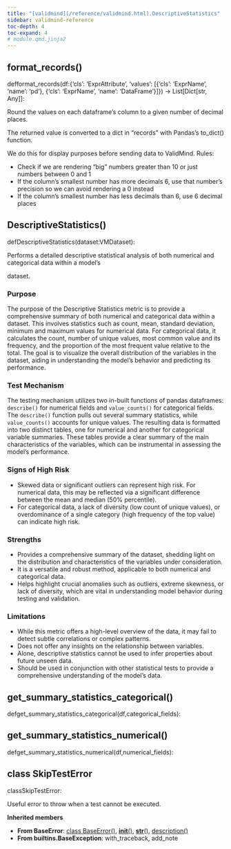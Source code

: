 ```yaml
---
title: "[validmind](/reference/validmind.html).DescriptiveStatistics"
sidebar: validmind-reference
toc-depth: 4
toc-expand: 4
# module.qmd.jinja2
---
```


## format_records<span class='muted'>()</span>

<!-- signatures.jinja2 -->

::: {.signature}

<span class="kw">def</span><span class="name">format_records</span>(<span class="param"><span class="n">df</span><span class="p">:</span><!-- types.jinja2 - format_type --><!-- Mapping --><span class="n">{'cls': 'ExprAttribute', 'values': [{'cls': 'ExprName', 'name': 'pd'}, {'cls': 'ExprName', 'name': 'DataFrame'}]}</span></span>)<span class="p"> → </span><span class="return-annotation"><!-- types.jinja2 - format_type --><!-- Mapping --><!-- types.jinja2 - format_type --><!-- Mapping --><!-- ExprName --><span class="n">List</span><span class="p">\[</span><!-- types.jinja2 - format_type --><!-- Mapping --><!-- types.jinja2 - format_type --><!-- Mapping --><!-- ExprName --><span class="n">Dict</span><span class="p">\[</span><!-- types.jinja2 - format_type --><!-- Mapping --><!-- ExprName --><span class="nb">str</span><span class="p">, </span><!-- types.jinja2 - format_type --><!-- Mapping --><!-- ExprName --><span class="n">Any</span><span class="p">\]</span><span class="p">\]</span></span>:

:::

<!-- docstring.jinja2 -->

Round the values on each dataframe's column to a given number of decimal places.

The returned value is converted to a dict in "records" with Pandas's to_dict() function.

We do this for display purposes before sending data to ValidMind. Rules:

- Check if we are rendering "big" numbers greater than 10 or just numbers between 0 and 1
- If the column's smallest number has more decimals 6, use that number's precision so we can avoid rendering a 0 instead
- If the column's smallest number has less decimals than 6, use 6 decimal places

<!-- function.qmd.jinja2 -->

## DescriptiveStatistics[()]{.muted}

<!-- signatures.jinja2 -->

::: {.signature}

<span class="kw">def</span><span class="name">DescriptiveStatistics</span>(<span class="param"><span class="n">dataset</span><span class="p">:</span><!-- types.jinja2 - format_type --><!-- Mapping --><!-- ExprName --><span class="n">VMDataset</span></span>):

:::

<!-- docstring.jinja2 -->

Performs a detailed descriptive statistical analysis of both numerical and categorical data within a model's

dataset.

### Purpose

The purpose of the Descriptive Statistics metric is to provide a comprehensive summary of both numerical and categorical data within a dataset. This involves statistics such as count, mean, standard deviation, minimum and maximum values for numerical data. For categorical data, it calculates the count, number of unique values, most common value and its frequency, and the proportion of the most frequent value relative to the total. The goal is to visualize the overall distribution of the variables in the dataset, aiding in understanding the model's behavior and predicting its performance.

### Test Mechanism

The testing mechanism utilizes two in-built functions of pandas dataframes: `describe()` for numerical fields and `value_counts()` for categorical fields. The `describe()` function pulls out several summary statistics, while `value_counts()` accounts for unique values. The resulting data is formatted into two distinct tables, one for numerical and another for categorical variable summaries. These tables provide a clear summary of the main characteristics of the variables, which can be instrumental in assessing the model's performance.

### Signs of High Risk

- Skewed data or significant outliers can represent high risk. For numerical data, this may be reflected via a significant difference between the mean and median (50% percentile).
- For categorical data, a lack of diversity (low count of unique values), or overdominance of a single category (high frequency of the top value) can indicate high risk.

### Strengths

- Provides a comprehensive summary of the dataset, shedding light on the distribution and characteristics of the variables under consideration.
- It is a versatile and robust method, applicable to both numerical and categorical data.
- Helps highlight crucial anomalies such as outliers, extreme skewness, or lack of diversity, which are vital in understanding model behavior during testing and validation.

### Limitations

- While this metric offers a high-level overview of the data, it may fail to detect subtle correlations or complex patterns.
- Does not offer any insights on the relationship between variables.
- Alone, descriptive statistics cannot be used to infer properties about future unseen data.
- Should be used in conjunction with other statistical tests to provide a comprehensive understanding of the model's data.

<!-- function.qmd.jinja2 -->

## get_summary_statistics_categorical[()]{.muted}

<!-- signatures.jinja2 -->

::: {.signature}

<span class="kw">def</span><span class="name">get_summary_statistics_categorical</span>(<span class="params"><span class="n">df</span><span class="muted">,</span></span><span class="params"><span class="n">categorical_fields</span></span>):

:::

<!-- function.qmd.jinja2 -->

## get_summary_statistics_numerical[()]{.muted}

<!-- signatures.jinja2 -->

::: {.signature}

<span class="kw">def</span><span class="name">get_summary_statistics_numerical</span>(<span class="params"><span class="n">df</span><span class="muted">,</span></span><span class="params"><span class="n">numerical_fields</span></span>):

:::

<!-- class.qmd.jinja2 -->

## [class]{.muted} SkipTestError

<!-- signatures.jinja2 -->

::: {.signature}

<span class="kw">class</span><span class="name">SkipTestError</span>:

:::

<!-- docstring.jinja2 -->

Useful error to throw when a test cannot be executed.

**Inherited members**

- **From BaseError**: [class BaseError[()]{.muted}](#class-baseerror), [__init__[()]{.muted}](#__init__), [__str__[()]{.muted}](#__str__), [description[()]{.muted}](#description)
- **From builtins.BaseException**: with_traceback, add_note
